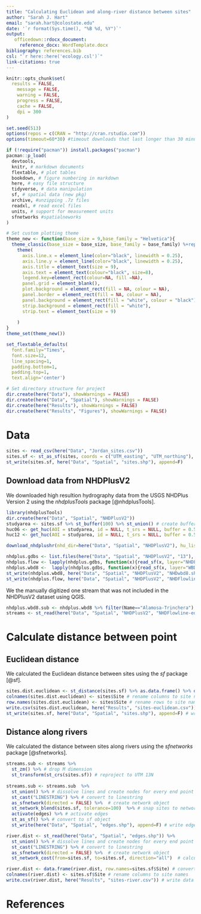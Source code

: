 ```yaml
---
title: "Calculating Euclidean and along-river distance between sites"
author: "Sarah J. Hart"
email: "sarah.hart@colostate.edu"
date: '`r format(Sys.time(), "%B %d, %Y")`'
output: 
   officedown::rdocx_document:
     reference_docx: WordTemplate.docx
bibliography: references.bib
csl: "`r here::here('ecology.csl')`"
link-citations: true
---
```


```r
knitr::opts_chunk$set(
  results = FALSE,
	message = FALSE,
	warning = FALSE,
	progress = FALSE,
	cache = FALSE,
	dpi = 300
)

set.seed(513)
options(repos = c(CRAN = "http://cran.rstudio.com"))
options(timeout=60*30) #timeout downloads that last longer than 30 minutes

if (!require("pacman")) install.packages("pacman")
pacman::p_load(
  devtools,
  knitr, # markdown documents
  flextable, # plot tables
  bookdown, # figure numbering in markdown
  here, # easy file structure
  tidyverse, # data manipulation
  sf, # spatial data (new pkg)
  archive, #unzipping .7z files
  readxl, # read excel files
  units, # support for measurement units
  sfnetworks #spatialneworks
)

# Set custom plotting theme
theme_new <- function(base_size = 9,base_family = "Helvetica"){
  theme_classic(base_size = base_size, base_family = base_family) %+replace%
    theme(
      axis.line.x = element_line(color="black", linewidth = 0.25),
      axis.line.y = element_line(color="black", linewidth = 0.25),
      axis.title = element_text(size = 9),
      axis.text = element_text(colour="black", size=8),
      legend.key=element_rect(colour=NA, fill =NA),
      panel.grid = element_blank(),   
      plot.background = element_rect(fill = NA, colour = NA),
      panel.border = element_rect(fill = NA, colour = NA),
      panel.background = element_rect(fill = "white", colour = "black"), 
      strip.background = element_rect(fill = "white"),
      strip.text = element_text(size = 9)
      
    )
}
theme_set(theme_new())

set_flextable_defaults(
  font.family="Times", 
  font.size=12,
  line_spacing=1,
  padding.bottom=1,
  padding.top=1,
  text.align='center')

# Set directory structure for project
dir.create(here("Data"), showWarnings = FALSE)
dir.create(here("Data", "Spatial"), showWarnings = FALSE)
dir.create(here("Results"), showWarnings = FALSE)
dir.create(here("Results", "Figures"), showWarnings = FALSE)
```

# Data

```r
sites <- read_csv(here("Data", "Jordan_sites.csv")) 
sites.sf <- st_as_sf(sites, coords = c("UTM_easting", "UTM_northing"),  crs = 32613) 
st_write(sites.sf, here("Data", "Spatial", "sites.shp"), append=F)
```

## Download data from NHDPlusV2

We downloaded high resultion hydrography data from the USGS NHDPlus Version 2 using the *nhdplusTools* package [@nhdplusTools].

```r
library(nhdplusTools)
dir.create(here("Data", "Spatial", "NHDPlusV2"))
studyarea <- sites.sf %>% st_buffer(100) %>% st_union() # create buffer around sites and union to create study area
huc06 <- get_huc(AOI = studyarea, id = NULL, t_srs = NULL, buffer = 0.5, type = "huc06") # this downloads all of teh data for the Rio Grande Watershed
huc12 <- get_huc(AOI = studyarea, id = NULL, t_srs = NULL, buffer = 0.5, type = "huc12")

download_nhdplushr(nhd_dir=here("Data", "Spatial", "NHDPlusV2"), hu_list=huc06$huc6, download_files = TRUE, archive = FALSE)

nhdplus.gdbs <- list.files(here("Data", "Spatial", "NHDPlusV2", "13"), pattern=".gdb", full.names=T)
nhdplus.flow <- lapply(nhdplus.gdbs, function(x){read_sf(x, layer="NHDFlowline")}) %>% dplyr::bind_rows()
nhdplus.wbd8 <-  lapply(nhdplus.gdbs, function(x){read_sf(x, layer="WBDHU8")}) %>% dplyr::bind_rows() 
st_write(nhdplus.wbd8, here("Data", "Spatial", "NHDPlusV2", "NHDwbd8.shp"), append=F)
st_write(nhdplus.flow, here("Data", "Spatial", "NHDPlusV2", "NHDFlowline.shp"), append=F)
```

We the manually digitized one stream that was not included in the NHDPlusV2 dataset using QGIS.

```r
nhdplus.wbd8.sub <- nhdplus.wbd8 %>% filter(Name=="Alamosa-Trinchera")
streams <- st_read(here("Data", "Spatial", "NHDPlusV2", "NHDFlowline-edit.shp")) %>% st_crop(nhdplus.wbd8.sub) # select only streams in Alamosa-Trinchera watershed
```

# Calculate distance between point

## Euclidean distance

We calculated the Euclidean distance between sites using the *sf* package [@sf].

```r
sites.dist.euclidean <- st_distance(sites.sf) %>% as.data.frame() %>% drop_units() # calculate euclidean distance between sites in meters and drop units so that data can be saved as csv
colnames(sites.dist.euclidean) <- sites$Site # rename columns to site names
row.names(sites.dist.euclidean) <- sites$Site # rename rows to site names
write.csv(sites.dist.euclidean, here("Results", "sites-euclidean.csv")) # write data to csv file 
st_write(sites.sf, here("Data", "Spatial", "sites.shp"), append=F) # write data to shapefile for visualization
```

## Distance along rivers

We calculated the distance between sites along rivers using the *sfnetworks* package [@sfnetworks].

```r
streams.sub <- streams %>% 
  st_zm() %>% # drop M dimension
  st_transform(st_crs(sites.sf)) # reproject to UTM 13N
 
streams.sub <- streams.sub  %>% 
  st_union() %>% # dissolve lines and create nodes for every end point and intersection point
  st_cast("LINESTRING") %>% # convert to linestring
  as_sfnetwork(directed = FALSE) %>%  # create network object 
  st_network_blend(sites.sf, tolerance=100)  %>% # snap sites to network
  activate(edges) %>% # activate edges
  st_as_sf() %>% # convert to sf object
  st_write(here("Data", "Spatial", "edges.shp"), append=F) # write edges to file for visualization

river.dist <- st_read(here("Data", "Spatial", "edges.shp")) %>% 
  st_union() %>% # dissolve lines and create nodes for every end point and intersection point
  st_cast("LINESTRING") %>% # convert to linestring
  as_sfnetwork(directed = FALSE) %>%  # create network object
  st_network_cost(from=sites.sf, to=sites.sf, direction="all")  # calculate distance along rivers between sites

river.dist <- data.frame(river.dist, row.names=sites.sf$Site) # convert to data frame
colnames(river.dist) <- sites.sf$Site # rename columns to site names
write.csv(river.dist, here("Results", "sites-river.csv")) # write data to csv file
```

# References
